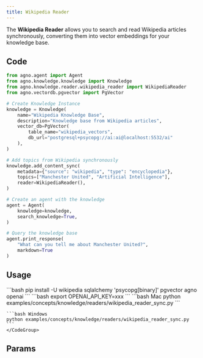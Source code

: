 ```yaml
---
title: Wikipedia Reader
---
```


The **Wikipedia Reader** allows you to search and read Wikipedia articles synchronously, converting them into vector embeddings for your knowledge base.

## Code

```python examples/concepts/knowledge/readers/wikipedia_reader_sync.py
from agno.agent import Agent
from agno.knowledge.knowledge import Knowledge
from agno.knowledge.reader.wikipedia_reader import WikipediaReader
from agno.vectordb.pgvector import PgVector

# Create Knowledge Instance
knowledge = Knowledge(
    name="Wikipedia Knowledge Base",
    description="Knowledge base from Wikipedia articles",
    vector_db=PgVector(
        table_name="wikipedia_vectors", 
        db_url="postgresql+psycopg://ai:ai@localhost:5532/ai"
    ),
)

# Add topics from Wikipedia synchronously
knowledge.add_content_sync(
    metadata={"source": "wikipedia", "type": "encyclopedia"},
    topics=["Manchester United", "Artificial Intelligence"],
    reader=WikipediaReader(),
)

# Create an agent with the knowledge
agent = Agent(
    knowledge=knowledge,
    search_knowledge=True,
)

# Query the knowledge base
agent.print_response(
    "What can you tell me about Manchester United?",
    markdown=True
)
```

## Usage

<Steps>
  <Snippet file="create-venv-step.mdx" />

  <Step title="Install libraries">
    ```bash
    pip install -U wikipedia sqlalchemy 'psycopg[binary]' pgvector agno openai
    ```
  </Step>

  <Step title="Set environment variables">
    ```bash
    export OPENAI_API_KEY=xxx
    ```
  </Step>

  <Snippet file="run-pgvector-step.mdx" />

  <Step title="Run Agent">
    <CodeGroup>
    ```bash Mac
    python examples/concepts/knowledge/readers/wikipedia_reader_sync.py
    ```

    ```bash Windows
    python examples/concepts/knowledge/readers/wikipedia_reader_sync.py
    ```
    </CodeGroup>
  </Step>
</Steps>

## Params

<Snippet file="wikipedia-reader-reference.mdx" />
